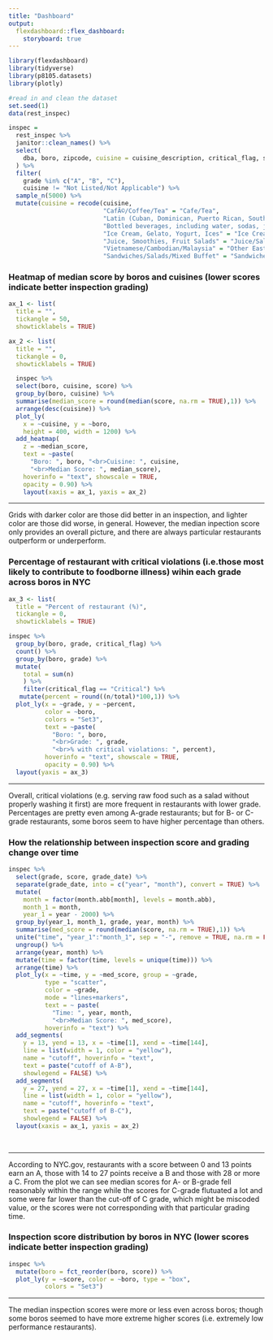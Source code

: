 ```yaml
---
title: "Dashboard"
output: 
  flexdashboard::flex_dashboard:
    storyboard: true
---
```


```r
library(flexdashboard)
library(tidyverse)
library(p8105.datasets)
library(plotly)

#read in and clean the dataset
set.seed(1)
data(rest_inspec)

inspec = 
  rest_inspec %>% 
  janitor::clean_names() %>% 
  select(
    dba, boro, zipcode, cuisine = cuisine_description, critical_flag, score, grade, inspection_date, grade_date
  ) %>%
  filter(
    grade %in% c("A", "B", "C"),
    cuisine != "Not Listed/Not Applicable") %>% 
  sample_n(5000) %>% 
  mutate(cuisine = recode(cuisine, 
                          "CafÃ©/Coffee/Tea" = "Cafe/Tea",
                          "Latin (Cuban, Dominican, Puerto Rican, South & Central American)" = "Latin",
                          "Bottled beverages, including water, sodas, juices, etc." = "Bottled Beverages",
                          "Ice Cream, Gelato, Yogurt, Ices" = "Ice Cream",
                          "Juice, Smoothies, Fruit Salads" = "Juice/Salads",
                          "Vietnamese/Cambodian/Malaysia" = "Other East Asian",
                          "Sandwiches/Salads/Mixed Buffet" = "Sandwiches/Salads"))
```

   
### Heatmap of median score by boros and cuisines (lower scores indicate better inspection grading)

```r
ax_1 <- list(
  title = "",
  tickangle = 50,
  showticklabels = TRUE)

ax_2 <- list(
  title = "",
  tickangle = 0,
  showticklabels = TRUE)

  inspec %>%
  select(boro, cuisine, score) %>% 
  group_by(boro, cuisine) %>% 
  summarise(median_score = round(median(score, na.rm = TRUE),1)) %>% 
  arrange(desc(cuisine)) %>% 
  plot_ly(
    x = ~cuisine, y = ~boro,
    height = 400, width = 1200) %>%
  add_heatmap(
    z = ~median_score,
    text = ~paste(
      "Boro: ", boro, "<br>Cuisine: ", cuisine,
      "<br>Median Score: ", median_score),
    hoverinfo = "text", showscale = TRUE,
    opacity = 0.90) %>%
    layout(xaxis = ax_1, yaxis = ax_2)
```

***
Grids with darker color are those did better in an inspection, and lighter color are those did worse, in general. However, the median inpection score only provides an overall picture, and there are always particular restaurants outperform or underperform.
   
### Percentage of restaurant with critical violations (i.e.those most likely to contribute to foodborne illness) wihin each grade across boros in NYC

```r
ax_3 <- list(
  title = "Percent of restaurant (%)",
  tickangle = 0,
  showticklabels = TRUE)

inspec %>%
  group_by(boro, grade, critical_flag) %>% 
  count() %>% 
  group_by(boro, grade) %>% 
  mutate(
    total = sum(n)
    ) %>% 
    filter(critical_flag == "Critical") %>% 
   mutate(percent = round((n/total)*100,1)) %>% 
  plot_ly(x = ~grade, y = ~percent, 
          color = ~boro, 
          colors = "Set3",
          text = ~paste(
            "Boro: ", boro, 
            "<br>Grade: ", grade,
            "<br>% with critical violations: ", percent),
          hoverinfo = "text", showscale = TRUE,
          opacity = 0.90) %>%
  layout(yaxis = ax_3)
```

***
Overall, critical violations (e.g. serving raw food such as a salad without properly washing it first) are more frequent in restaurants with lower grade. Percentages are pretty even among A-grade restaurants; but for B- or C-grade restaurants, some boros seem to have higher percentage than others.
   
### How the relationship between inspection score and grading change over time

```r
inspec %>% 
  select(grade, score, grade_date) %>% 
  separate(grade_date, into = c("year", "month"), convert = TRUE) %>%
  mutate(
    month = factor(month.abb[month], levels = month.abb),
    month_1 = month,
    year_1 = year - 2000) %>% 
  group_by(year_1, month_1, grade, year, month) %>% 
  summarise(med_score = round(median(score, na.rm = TRUE),1)) %>% 
  unite("time", "year_1":"month_1", sep = "-", remove = TRUE, na.rm = FALSE) %>% 
  ungroup() %>% 
  arrange(year, month) %>% 
  mutate(time = factor(time, levels = unique(time))) %>% 
  arrange(time) %>% 
  plot_ly(x = ~time, y = ~med_score, group = ~grade,
          type = "scatter", 
          color = ~grade, 
          mode = "lines+markers",
          text = ~ paste(
            "Time: ", year, month,
            "<br>Median Score: ", med_score),
          hoverinfo = "text") %>%
  add_segments(
    y = 13, yend = 13, x = ~time[1], xend = ~time[144],
    line = list(width = 1, color = "yellow"),
    name = "cutoff", hoverinfo = "text",
    text = paste("cutoff of A-B"),
    showlegend = FALSE) %>% 
  add_segments(
    y = 27, yend = 27, x = ~time[1], xend = ~time[144],
    line = list(width = 1, color = "yellow"),
    name = "cutoff", hoverinfo = "text",
    text = paste("cutoff of B-C"),
    showlegend = FALSE) %>% 
  layout(xaxis = ax_1, yaxis = ax_2)
  
  
```

***
According to NYC.gov, restaurants with a score between 0 and 13 points earn an A, those with 14 to 27 points receive a B and those with 28 or more a C. From the plot we can see median scores for A- or B-grade fell reasonably within the range while the scores for C-grade flutuated a lot and some were far lower than the cut-off of C grade, which might be miscoded value, or the scores were not corresponding with that particular grading time.
   
### Inspection score distribution by boros in NYC (lower scores indicate better inspection grading)

```r
inspec %>% 
  mutate(boro = fct_reorder(boro, score)) %>% 
  plot_ly(y = ~score, color = ~boro, type = "box",
          colors = "Set3")
```   

*** 
The median inspection scores were more or less even across boros; though some boros seemed to have more extreme higher scores (i.e. extremely low performance restaurants).
   